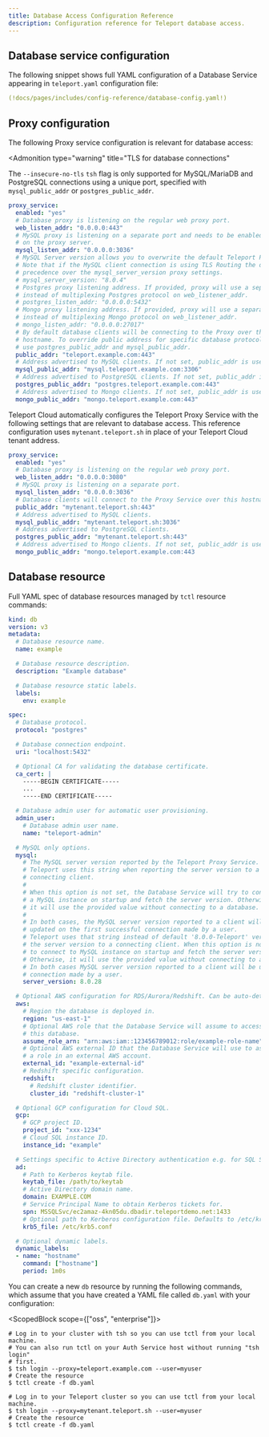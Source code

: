 ```yaml
---
title: Database Access Configuration Reference
description: Configuration reference for Teleport database access.
---
```


## Database service configuration

The following snippet shows full YAML configuration of a Database Service
appearing in `teleport.yaml` configuration file:

```yaml
(!docs/pages/includes/config-reference/database-config.yaml!)
```

## Proxy configuration

<Tabs>
<TabItem scope={["oss", "enterprise"]} label="Self-Hosted">

The following Proxy service configuration is relevant for database access:

<Admonition
type="warning"
title="TLS for database connections"
>
The `--insecure-no-tls` `tsh` flag is only supported for MySQL/MariaDB and PostgreSQL
connections using a unique port, specified with `mysql_public_addr` or `postgres_public_addr`.
</Admonition>

```yaml
proxy_service:
  enabled: "yes"
  # Database proxy is listening on the regular web proxy port.
  web_listen_addr: "0.0.0.0:443"
  # MySQL proxy is listening on a separate port and needs to be enabled
  # on the proxy server.
  mysql_listen_addr: "0.0.0.0:3036"
  # MySQL Server version allows you to overwrite the default Teleport Proxy Service MySQL version (8.0.0-Teleport)
  # Note that if the MySQL client connection is using TLS Routing the dynamic MySQL Server Version takes
  # precedence over the mysql_server_version proxy settings.
  # mysql_server_version: "8.0.4"
  # Postgres proxy listening address. If provided, proxy will use a separate listener
  # instead of multiplexing Postgres protocol on web_listener_addr.
  # postgres_listen_addr: "0.0.0.0:5432"
  # Mongo proxy listening address. If provided, proxy will use a separate listener
  # instead of multiplexing Mongo protocol on web_listener_addr.
  # mongo_listen_addr: "0.0.0.0:27017"
  # By default database clients will be connecting to the Proxy over this
  # hostname. To override public address for specific database protocols
  # use postgres_public_addr and mysql_public_addr.
  public_addr: "teleport.example.com:443"
  # Address advertised to MySQL clients. If not set, public_addr is used.
  mysql_public_addr: "mysql.teleport.example.com:3306"
  # Address advertised to PostgreSQL clients. If not set, public_addr is used.
  postgres_public_addr: "postgres.teleport.example.com:443"
  # Address advertised to Mongo clients. If not set, public_addr is used.
  mongo_public_addr: "mongo.teleport.example.com:443"
```

</TabItem>
<TabItem scope={["cloud"]} label="Teleport Cloud">

Teleport Cloud automatically configures the Teleport Proxy Service with the
following settings that are relevant to database access. This reference
configuration uses `mytenant.teleport.sh` in place of your Teleport Cloud tenant
address.

```yaml
proxy_service:
  enabled: "yes"
  # Database proxy is listening on the regular web proxy port.
  web_listen_addr: "0.0.0.0:3080"
  # MySQL proxy is listening on a separate port.
  mysql_listen_addr: "0.0.0.0:3036"
  # Database clients will connect to the Proxy Service over this hostname.
  public_addr: "mytenant.teleport.sh:443"
  # Address advertised to MySQL clients.
  mysql_public_addr: "mytenant.teleport.sh:3036"
  # Address advertised to PostgreSQL clients.
  postgres_public_addr: "mytenant.teleport.sh:443"
  # Address advertised to Mongo clients. If not set, public_addr is used.
  mongo_public_addr: "mongo.teleport.example.com:443
```

</TabItem>
</Tabs>

## Database resource

Full YAML spec of database resources managed by `tctl` resource commands:

```yaml
kind: db
version: v3
metadata:
  # Database resource name.
  name: example

  # Database resource description.
  description: "Example database"

  # Database resource static labels.
  labels:
    env: example

spec:
  # Database protocol.
  protocol: "postgres"

  # Database connection endpoint.
  uri: "localhost:5432"

  # Optional CA for validating the database certificate.
  ca_cert: |
    -----BEGIN CERTIFICATE-----
    ...
    -----END CERTIFICATE-----

  # Database admin user for automatic user provisioning.
  admin_user:
    # Database admin user name.
    name: "teleport-admin"

  # MySQL only options.
  mysql:
    # The MySQL server version reported by the Teleport Proxy Service.
    # Teleport uses this string when reporting the server version to a 
    # connecting client.
    #
    # When this option is not set, the Database Service will try to connect to
    # a MySQL instance on startup and fetch the server version. Otherwise, 
    # it will use the provided value without connecting to a database. 
    #
    # In both cases, the MySQL server version reported to a client will be 
    # updated on the first successful connection made by a user.
    # Teleport uses that string instead of default '8.0.0-Teleport' version when reporting
    # the server version to a connecting client. When this option is not set, the Database Service will try
    # to connect to MySQL instance on startup and fetch the server version.
    # Otherwise, it will use the provided value without connecting to a database.
    # In both cases MySQL server version reported to a client will be updated on the first successful
    # connection made by a user.
    server_version: 8.0.28

  # Optional AWS configuration for RDS/Aurora/Redshift. Can be auto-detected from the endpoint.
  aws:
    # Region the database is deployed in.
    region: "us-east-1"
    # Optional AWS role that the Database Service will assume to access
    # this database.
    assume_role_arn: "arn:aws:iam::123456789012:role/example-role-name"
    # Optional AWS external ID that the Database Service will use to assume
    # a role in an external AWS account.
    external_id: "example-external-id"
    # Redshift specific configuration.
    redshift:
      # Redshift cluster identifier.
      cluster_id: "redshift-cluster-1"

  # Optional GCP configuration for Cloud SQL.
  gcp:
    # GCP project ID.
    project_id: "xxx-1234"
    # Cloud SQL instance ID.
    instance_id: "example"

  # Settings specific to Active Directory authentication e.g. for SQL Server.
  ad:
    # Path to Kerberos keytab file.
    keytab_file: /path/to/keytab
    # Active Directory domain name.
    domain: EXAMPLE.COM
    # Service Principal Name to obtain Kerberos tickets for.
    spn: MSSQLSvc/ec2amaz-4kn05du.dbadir.teleportdemo.net:1433
    # Optional path to Kerberos configuration file. Defaults to /etc/krb5.conf.
    krb5_file: /etc/krb5.conf

  # Optional dynamic labels.
  dynamic_labels:
  - name: "hostname"
    command: ["hostname"]
    period: 1m0s
```

You can create a new `db` resource by running the following commands, which
assume that you have created a YAML file called `db.yaml` with your configuration:

<ScopedBlock scope={["oss", "enterprise"]}>

```code
# Log in to your cluster with tsh so you can use tctl from your local machine.
# You can also run tctl on your Auth Service host without running "tsh login"
# first.
$ tsh login --proxy=teleport.example.com --user=myuser
# Create the resource
$ tctl create -f db.yaml
```

</ScopedBlock>
<ScopedBlock scope={["cloud"]}>

```code
# Log in to your Teleport cluster so you can use tctl from your local machine.
$ tsh login --proxy=mytenant.teleport.sh --user=myuser
# Create the resource
$ tctl create -f db.yaml
```

</ScopedBlock>
